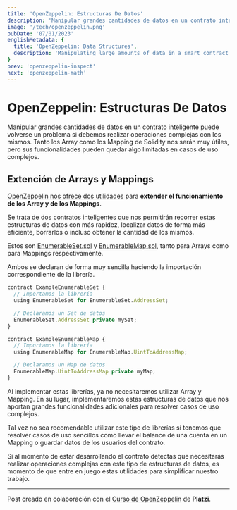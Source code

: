 ```yaml
---
title: 'OpenZeppelin: Estructuras De Datos'
description: 'Manipular grandes cantidades de datos en un contrato inteligente puede volverse un problema si debemos realizar operaciones complejas con los mismos. Tanto los Array como los Mapping de Solidity nos serán muy útiles, pero sus funcionalidades pueden quedar algo limitadas en casos de uso complejos.'
image: '/tech/openzeppelin.png'
pubDate: '07/01/2023'
englishMetadata: {
  title: 'OpenZeppelin: Data Structures',
  description: 'Manipulating large amounts of data in a smart contract can become a problem if we must perform complex operations with it. Both Solidity Array and Mapping will be very useful to us, but their functionalities may be somewhat limited in complex use cases.'
}
prev: 'openzeppelin-inspect'
next: 'openzeppelin-math'
---
```


# OpenZeppelin: Estructuras De Datos

Manipular grandes cantidades de datos en un contrato inteligente puede volverse un problema si debemos realizar operaciones complejas con los mismos. Tanto los Array como los Mapping de Solidity nos serán muy útiles, pero sus funcionalidades pueden quedar algo limitadas en casos de uso complejos.

## Extención de Arrays y Mappings

[OpenZeppelin nos ofrece dos utilidades](https://external.ink?to=https://github.com/OpenZeppelin/openzeppelin-contracts/tree/master/contracts/utils/structs) para **extender el funcionamiento de los Array y de los Mappings**.

Se trata de dos contratos inteligentes que nos permitirán recorrer estas estructuras de datos con más rapidez, localizar datos de forma más eficiente, borrarlos o incluso obtener la cantidad de los mismos.

Estos son [EnumerableSet.sol](https://external.ink?to=https://github.com/OpenZeppelin/openzeppelin-contracts/blob/master/contracts/utils/structs/EnumerableSet.sol) y [EnumerableMap.sol](https://external.ink?to=https://github.com/OpenZeppelin/openzeppelin-contracts/blob/master/contracts/utils/structs/EnumerableMap.sol), tanto para Arrays como para Mappings respectivamente.

Ambos se declaran de forma muy sencilla haciendo la importación correspondiente de la librería.

```js
contract ExampleEnumerableSet {
  // Importamos la librería
  using EnumerableSet for EnumerableSet.AddressSet;

  // Declaramos un Set de datos
  EnumerableSet.AddressSet private mySet;
}
```

```js
contract ExampleEnumerableMap {
  // Importamos la librería
  using EnumerableMap for EnumerableMap.UintToAddressMap;

  // Declaramos un Map de datos
  EnumerableMap.UintToAddressMap private myMap;
}
```

Al implementar estas librerías, ya no necesitaremos utilizar Array y Mapping. En su lugar, implementaremos estas estructuras de datos que nos aportan grandes funcionalidades adicionales para resolver casos de uso complejos.

Tal vez no sea recomendable utilizar este tipo de librerías si tenemos que resolver casos de uso sencillos como llevar el balance de una cuenta en un Mapping o guardar datos de los usuarios del contrato.

Si al momento de estar desarrollando el contrato detectas que necesitarás realizar operaciones complejas con este tipo de estructuras de datos, es momento de que entre en juego estas utilidades para simplificar nuestro trabajo.

---
Post creado en colaboración con el [Curso de OpenZeppelin](https://external.ink?to=https://platzi.com/cursos/openzeppelin/) de **Platzi**.

